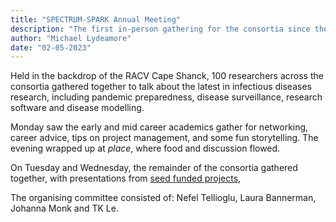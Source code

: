 ```yaml
---
title: "SPECTRUM-SPARK Annual Meeting"
description: "The first in-person gathering for the consortia since the pandemic."
author: "Michael Lydeamore"
date: "02-05-2023"
---
```


Held in the backdrop of the RACV Cape Shanck, 100 researchers across the consortia
gathered together to talk about the latest in infectious diseases research, 
including pandemic preparedness, disease surveillance, research software and
disease modelling.

Monday saw the early and mid career academics gather for networking, career
advice, tips on project management, and some fun storytelling. The evening wrapped
up at _place_, where food and discussion flowed.

On Tuesday and Wednesday, the remainder of the consortia gathered together, with
presentations from [seed funded projects](projects.html), 

The organising committee consisted of: Nefel Tellioglu, Laura Bannerman,
Johanna Monk and TK Le.